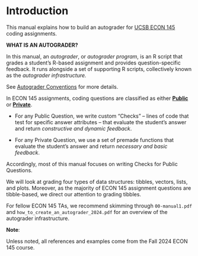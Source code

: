 # Introduction {#Introduction}

This manual explains how to build an autograder for [UCSB ECON 145](https://econ.ucsb.edu/programs/undergraduate/courses) coding assignments. 

:::: {.infobox .def data-latex="{magnifying_glass}"}

**WHAT IS AN AUTOGRADER?**

In this manual, an *autograder*, or *autograder program*, is an R script that grades a student's R-based assignment and provides question-specific feedback. It runs alongside a set of supporting R scripts, collectively known as the *autograder infrastructure.*

See [Autograder Conventions](#Autograder-Conventions) for more details.

::::

In ECON 145 assignments, coding questions are classified as either [**Public**](#Public-Questions) or [**Private**](#Private-Questions). 

-   For any Public Question, we write custom "Checks" -- lines of code that test for specific answer attributes -- that evaluate the student's answer and return *constructive and dynamic feedback*. 

-   For any Private Question, we use a set of premade functions that evaluate the student's answer and return *necessary and basic feedback*. 

Accordingly, most of this manual focuses on writing Checks for Public Questions. 

We will look at grading four types of data structures: tibbles, vectors, lists, and plots. Moreover, as the majority of ECON 145 assignment questions are tibble-based, we  direct our attention to grading tibbles. 

For fellow ECON 145 TAs, we recommend skimming through `00-manual1.pdf` and  `how_to_create_an_autograder_2024.pdf` for an overview of the autograder infrastructure.

:::: {.infobox .note data-latex="{bell_note}"}

**Note**: 

Unless noted, all references and examples come from the Fall 2024 ECON 145 course. 

::::
